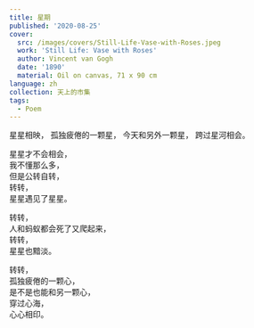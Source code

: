 ---
title: 星期
published: '2020-08-25'
cover:
  src: /images/covers/Still-Life-Vase-with-Roses.jpeg
  work: 'Still Life: Vase with Roses'
  author: Vincent van Gogh
  date: '1890'
  material: Oil on canvas, 71 x 90 cm
language: zh
collection: 天上的市集
tags:
  - Poem
---

<section className="flex-center">
<section>
星星相映，  
孤独疲倦的一颗星，  
今天和另外一颗星，  
跨过星河相会。

星星才不会相会，  
我不懂那么多，  
但是公转自转，  
转转，  
星星遇见了星星。

转转，  
人和蚂蚁都会死了又爬起来，  
转转，  
星星也黯淡。

转转，  
孤独疲倦的一颗心，  
是不是也能和另一颗心，  
穿过心海，  
心心相印。

</section>
</section>
